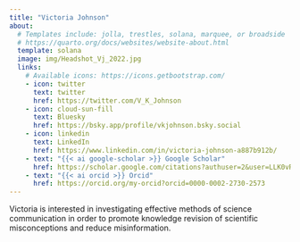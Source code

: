 ```yaml
---
title: "Victoria Johnson"
about:
  # Templates include: jolla, trestles, solana, marquee, or broadside
  # https://quarto.org/docs/websites/website-about.html
  template: solana
  image: img/Headshot_Vj_2022.jpg
  links:
    # Available icons: https://icons.getbootstrap.com/
    - icon: twitter
      text: twitter
      href: https://twitter.com/V_K_Johnson
    - icon: cloud-sun-fill
      text: Bluesky
      href: https://bsky.app/profile/vkjohnson.bsky.social
    - icon: linkedin
      text: LinkedIn
      href: https://www.linkedin.com/in/victoria-johnson-a887b912b/
    - text: "{{< ai google-scholar >}} Google Scholar"
      href: https://scholar.google.com/citations?authuser=2&user=LLK0vRsAAAAJ
    - text: "{{< ai orcid >}} Orcid"
      href: https://orcid.org/my-orcid?orcid=0000-0002-2730-2573
---
```


Victoria is interested in investigating effective methods of science communication in order to promote knowledge revision of scientific misconceptions and reduce misinformation.

